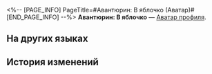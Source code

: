 <%-- [PAGE_INFO]
PageTitle=#Авантюрин: В яблочко (Аватар)#
[END_PAGE_INFO] --%>
{{Предмет Инфобокс
|Название    = Авантюрин: В яблочко
|id          = 200120
|Изображение = Аватар Авантюрин В яблочко.png
|Тип         = Аватар профиля
|Инвентарь   = 
|Редкость    = 5
|Эффект      = 
|Описание    = Авантюрин упражняется в стрельбе.
|Источник1   = [[Аватар за открытие Чести Безымянных.]]
}}
{{Описание|''«Принципы стрельбы и торговли одинаковы. Нужно уметь моментально принимать решение».''}}
'''Авантюрин: В яблочко''' — [[Аватар профиля]].

==На других языках==
{{На других языках
|en   = Aventurine: Bullseye
|zhs  = 砂金•命中
|zht  = 砂金•命中
|ja   = アベンチュリン・命中
|ko   = 어벤츄린•명중
|es   = Aventurino: En el blanco
|fr   = Aventurine&nbsp;: Dans le mille
|ru   = Авантюрин: В яблочко
|th   = Aventurine - เฉียบขาด
|vi   = Aventurine - Chính Xác
|de   = Aventurin: Treffer
|id   = Aventurine: Tepat Sasaran
|pt   = Aventurine: Belo Tiro
}}

==История изменений==
{{История изменений|3.5}}